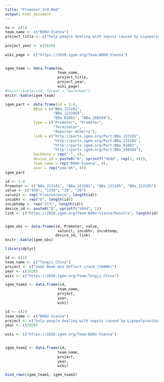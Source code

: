 ```yaml
---
title: "Promoter_3rd.Rmd"
output: html_document
---
```


```r
no <- c(1)
team_name <- c("BOKU-Vienna")
project_title <- c("help people dealing with sepsis caused by Lipopolysaccharides (LPS) from gram-negative bacteria lysis.")
                
project_year <- c(2020) 
                  
wiki_page <- c("https://2020.igem.org/Team:BOKU-Vienna")
 

igem_team <- data.frame(no, 
                        team_name, 
                        project_title, 
                        project_year, 
                        wiki_page)
#knitr::kable(std, format = "markdown")
knitr::kable(igem_team)
```

```r
igem_part <- data.frame(id = 1:4,
             BBid = c("BBa_J23101",
                      "BBa_J231059",
                      "BBa_B1001", "BBa_J06504"),
             type = c("Promoter", "Promoter",
                      "Terminator",
                      "Reporter mCherry"),
             link = c("http://parts.igem.org/Part:BBa_J23101",
                      "http://parts.igem.org/Part:BBa_J23105",
                      "http://parts.igem.org/Part:BBa_B1001", 
                      "http://parts.igem.org/Part:BBa_J06504"),
             backbone = rep("-", 4),
             device_id = paste0("D", sprintf("%04d", rep(1, 4))),
             team_name = rep("BOKU-Vienna", 4),
             user = rep("yoo-bh", 4))
igem_part
```

```r
id <- 1:4
Promoter <- c("BBa_J23101", "BBa_J23101", "BBa_J23105", "BBa_J23105")
value <- c("950", "1350", "10", "20")
valunit <- rep("Fluorescence", length(id))
incubhr <- rep("8", length(id))
incubtemp <- rep("37℃", length(id))
device_id <- paste0("D", sprintf("%04d", 1))
link <- c("https://2020.igem.org/Team:BOKU-Vienna/Results", length(id))


igem_obs <- data.frame(id, Promoter, value,
                        valunit, incubhr, incubtemp,
                       device_id, link)
knitr::kable(igem_obs)
```

```r
library(dplyr)

id <- c(1)
team_name <- c("Tongji_China")
project <- c("Seek Heme And Reflect cracK (SHARK)")
year <- c(2020)
wiki <- c("https://2020.igem.org/Team:Tongji_China")

igem_team1 <- data.frame(id, 
                        team_name, 
                        project, 
                        year, 
                        wiki)

id <- c(2)
team_name <- c("BOKU-Vienna")
project <- c("help people dealing with sepsis caused by Lipopolysaccharides (LPS) from gram-negative bacteria lysis.")
year <- c(2020) 
                  
wiki <- c("https://2020.igem.org/Team:BOKU-Vienna")
 

igem_team2 <- data.frame(id, 
                        team_name, 
                        project, 
                        year, 
                        wiki)

bind_rows(igem_team1, igem_team2)

```


